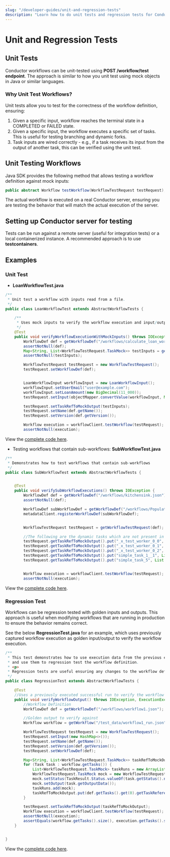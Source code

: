 ```yaml
---
slug: "/developer-guides/unit-and-regression-tests"
description: "Learn how to do unit tests and regression tests for Conductor workflows."
---
```




# Unit and Regression Tests

## Unit Tests

Conductor workflows can be unit-tested using **POST /workflow/test endpoint**. The approach is similar to how you unit test using mock objects in Java or similar languages.

### Why Unit Test Workflows?
Unit tests allow you to test for the correctness of the workflow definition, ensuring:
1. Given a specific input, workflow reaches the terminal state in a COMPLETED or FAILED state.
2. Given a specific input, the workflow executes a specific set of tasks. This is useful for testing branching and dynamic forks.
3. Task inputs are wired correctly - e.g., if a task receives its input from the output of another task, this can be verified using the unit test.

## Unit Testing Workflows

Java SDK provides the following method that allows testing a workflow definition against mock inputs:

```java
public abstract Workflow testWorkflow(WorkflowTestRequest testRequest);
```

The actual workflow is executed on a real Conductor server, ensuring you are testing the behavior that will match the actual execution of the server.

## Setting up Conductor server for testing

Tests can be run against a remote server (useful for integration tests) or a local containerized instance. A recommended approach is to use **testcontainers**.

## Examples

### Unit Test
* **LoanWorkflowTest.java**

```java
/**
 * Unit test a workflow with inputs read from a file.
 */
public class LoanWorkflowTest extends AbstractWorkflowTests {

    /**
     * Uses mock inputs to verify the workflow execution and input/outputs of the tasks
     */
    @Test
    public void verifyWorkflowExecutionWithMockInputs() throws IOException {
        WorkflowDef def = getWorkflowDef("/workflows/calculate_loan_workflow.json");
        assertNotNull(def);
        Map<String, List<WorkflowTestRequest.TaskMock>> testInputs = getTestInputs("/test_data/loan_workflow_input.json");
        assertNotNull(testInputs);

        WorkflowTestRequest testRequest = new WorkflowTestRequest();
        testRequest.setWorkflowDef(def);


        LoanWorkflowInput workflowInput = new LoanWorkflowInput();
        workflowInput.setUserEmail("user@example.com");
        workflowInput.setLoanAmount(new BigDecimal(11_000));
        testRequest.setInput(objectMapper.convertValue(workflowInput, Map.class));

        testRequest.setTaskRefToMockOutput(testInputs);
        testRequest.setName(def.getName());
        testRequest.setVersion(def.getVersion());

        Workflow execution = workflowClient.testWorkflow(testRequest);
        assertNotNull(execution);
```

View the [complete code here](https://github.com/orkes-io/workflow-cicd/blob/main/src/test/java/io/orkes/conductor/cicd/workflows/LoanWorkflowTest.java).

* Testing workflows that contain sub-workflows: **SubWorkflowTest.java**

```java
/**
 * Demonstrates how to test workflows that contain sub-workflows
 */
public class SubWorkflowTest extends AbstractWorkflowTests {


    @Test
    public void verifySubWorkflowExecutions() throws IOException {
        WorkflowDef def = getWorkflowDef("/workflows/kitchensink.json");
        assertNotNull(def);

        WorkflowDef subWorkflowDef = getWorkflowDef("/workflows/PopulationMinMax.json");
        metadataClient.registerWorkflowDef(subWorkflowDef);


        WorkflowTestRequest testRequest = getWorkflowTestRequest(def);

        //The following are the dynamic tasks which are not present in the workflow definition but are created by dynamic fork
        testRequest.getTaskRefToMockOutput().put("_x_test_worker_0_0", List.of(new WorkflowTestRequest.TaskMock()));
        testRequest.getTaskRefToMockOutput().put("_x_test_worker_0_1", List.of(new WorkflowTestRequest.TaskMock()));
        testRequest.getTaskRefToMockOutput().put("_x_test_worker_0_2", List.of(new WorkflowTestRequest.TaskMock()));
        testRequest.getTaskRefToMockOutput().put("simple_task_1__1", List.of(new WorkflowTestRequest.TaskMock()));
        testRequest.getTaskRefToMockOutput().put("simple_task_5", List.of(new WorkflowTestRequest.TaskMock()));


        Workflow execution = workflowClient.testWorkflow(testRequest);
        assertNotNull(execution);
```
View the [complete code here](https://github.com/orkes-io/workflow-cicd/blob/main/src/test/java/io/orkes/conductor/cicd/workflows/SubWorkflowTest.java).

### Regression Test
Workflows can be regression tested with golden inputs and outputs. This approach is useful when modifying workflows that are running in production to ensure the behavior remains correct.

See the below **RegressionTest.java** for an example, which uses previously captured workflow execution as golden input/output to verify the workflow execution.

```java
/**
 * This test demonstrates how to use execution data from the previous executed workflows as golden input and output
 * and use them to regression test the workflow definition.
 * <p>
 * Regression tests are useful ensuring any changes to the workflow definition does not change the behavior.
 */
public class RegressionTest extends AbstractWorkflowTests {

    @Test
    //Uses a previously executed successful run to verify the workflow execution, and it's output.
    public void verifyWorkflowOutput() throws IOException, ExecutionException, InterruptedException, TimeoutException {
        //Workflow Definition
        WorkflowDef def = getWorkflowDef("/workflows/workflow1.json");

        //Golden output to verify against
        Workflow workflow = getWorkflow("/test_data/workflow1_run.json");

        WorkflowTestRequest testRequest = new WorkflowTestRequest();
        testRequest.setInput(new HashMap<>());
        testRequest.setName(def.getName());
        testRequest.setVersion(def.getVersion());
        testRequest.setWorkflowDef(def);

        Map<String, List<WorkflowTestRequest.TaskMock>> taskRefToMockOutput = new HashMap<>();
        for (Task task : workflow.getTasks()) {
            List<WorkflowTestRequest.TaskMock> taskRuns = new ArrayList<>();
            WorkflowTestRequest.TaskMock mock = new WorkflowTestRequest.TaskMock();
            mock.setStatus(TaskResult.Status.valueOf(task.getStatus().name()));
            mock.setOutput(task.getOutputData());
            taskRuns.add(mock);
            taskRefToMockOutput.put(def.getTasks().get(0).getTaskReferenceName(), taskRuns);
        }

        testRequest.setTaskRefToMockOutput(taskRefToMockOutput);
        Workflow execution = workflowClient.testWorkflow(testRequest);
        assertNotNull(execution);
        assertEquals(workflow.getTasks().size(), execution.getTasks().size());
    }


}
```

View the [complete code here](https://github.com/orkes-io/workflow-cicd/blob/main/src/test/java/io/orkes/conductor/cicd/workflows/RegressionTest.java).